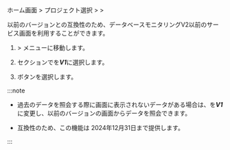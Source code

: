 <Title hashid="restorev2" level={props.level}>V2以前のサービス画面を利用</Title>

ホーム画面 &gt; プロジェクト選択 &gt; <Cmdname sid="side_management" className="uitext" /> &gt; <Cmdname sid="side_projectManagement" className="uitext" />

<ImgLang img='db-v2-ver-management.png' desc='プロジェクトバージョン管理' />

以前のバージョンとの互換性のため、データベースモニタリングV2以前のサービス画面を利用することができます。 

1. <Cmdname sid="side_management" className="uitext" /> &gt; <Cmdname sid="side_projectManagement" className="uitext" />メニューに移動します。

2. <Cmdname sid="TTL06144" className="uitext" />セクションで<Cmdname sid="TTL06145" className="uitext" />を***V1***に選択します。

3. <Cmdname sid="save" className="uitext" />ボタンを選択します。

:::note

- 過去のデータを照会する際に画面に表示されないデータがある場合は、<Cmdname sid="TTL06145" className="uitext" />を***V1***に変更し、以前のバージョンの画面からデータを照会できます。

- 互換性のため、この機能は 2024年12月31日まで提供します。

:::
